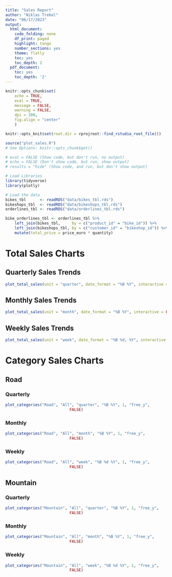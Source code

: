 ```yaml
---
title: "Sales Report"
author: "Niklas Trekel"
date: "06/17/2023"
output:
  html_document:
    code_folding: none
    df_print: paged
    highlight: tango
    number_sections: yes
    theme: flatly
    toc: yes
    toc_depth: 2
  pdf_document:
    toc: yes
    toc_depth: '2'
---
```


```r
knitr::opts_chunk$set(
    echo = TRUE,
    eval = TRUE,
    message = FALSE,
    warning = FALSE,
    dpi = 300,
    fig.align = "center"
    )

knitr::opts_knit$set(root.dir = rprojroot::find_rstudio_root_file())

source("plot_sales.R")
# See Options: knitr::opts_chunk$get()
```


```r

# eval = FALSE (Show code, but don't run, no output)
# echo = FALSE (Don't show code, but run, show output)
# results = "hide" (Show code, and run, but don't show output)

# Load Libraries
library(tidyverse)
library(plotly)
```


```r
# Load the data
bikes_tbl      <- readRDS("data/bikes_tbl.rds")
bikeshops_tbl  <- readRDS("data/bikeshops_tbl.rds")
orderlines_tbl <- readRDS("data/orderlines_tbl.rds")

bike_orderlines_tbl <- orderlines_tbl %>%
    left_join(bikes_tbl,     by = c("product_id" = "bike_id")) %>%
    left_join(bikeshops_tbl, by = c("customer_id" = "bikeshop_id")) %>%
    mutate(total_price = price_euro * quantity)
```


# Total Sales Charts{.tabset .tabset-fade .tabset-pills}

## Quarterly Sales Trends
  ```r
  plot_total_sales(unit = "quarter", date_format = "%B %Y", interactive = FALSE)
  ```  



## Monthly Sales Trends
  ```r
  plot_total_sales(unit = "month", date_format = "%B %Y", interactive = FALSE)
  ```


## Weekly Sales Trends
  ```r
  plot_total_sales(unit = "week", date_format = "%B %d, %Y", interactive = FALSE)
  ```

# Category Sales Charts{.tabset .tabset-fade .tabset-pills}

## Road{.tabset .tabset-fade .tabset-pills}
### Quarterly
```r
plot_categories("Road", "All", "quarter", "%B %Y", 1, "free_y",
                            FALSE)

```

### Monthly
```r
plot_categories("Road", "All", "month", "%B %Y", 1, "free_y",
                            FALSE)

```

### Weekly
```r
plot_categories("Road", "All", "week", "%B %d %Y", 1, "free_y",
                            FALSE)

```

## Mountain{.tabset .tabset-fade .tabset-pills}
### Quarterly
```r
plot_categories("Mountain", "All", "quarter", "%B %Y", 1, "free_y",
                            FALSE)

```

### Monthly
```r
plot_categories("Mountain", "All", "month", "%B %Y", 1, "free_y",
                            FALSE)

```

### Weekly
```r
plot_categories("Mountain", "All", "week", "%B %d %Y", 1, "free_y",
                            FALSE)

```


